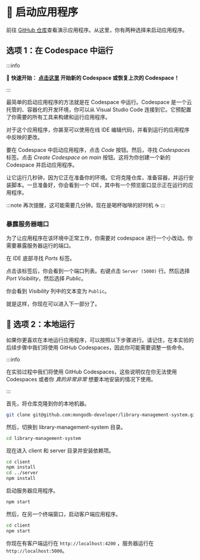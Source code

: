 
# 👐 启动应用程序

前往 [GitHub 仓库](https://github.com/mongodb-developer/library-management-system)查看演示应用程序。从这里，你有两种选择来启动应用程序。

## 选项 1：在 Codespace 中运行

:::info

🚀 __快速开始： [点击这里](https://github.com/codespaces/new/mongodb-developer/library-management-system?quickstart=1) 开始新的 Codespace 或恢复上次的 Codespace！__

:::

最简单的启动应用程序的方法就是在 Codespace 中运行。Codespace 是一个云托管的、容器化的开发环境，你可以从 Visual Studio Code 连接到它。它预配置了你需要的所有工具来构建和运行应用程序。

对于这个应用程序，你甚至可以使用在线 IDE 编辑代码，并看到运行的应用程序中反映的更改。

要在 Codespace 中启动应用程序，点击 *Code* 按钮。然后，寻找 *Codespaces* 标签。点击 *Create Codespace on main* 按钮。这将为你创建一个新的 Codespace 并启动应用程序。

<Screenshot url="https://github.com/mongodb-developer/library-management-system" src="img/screenshots/50-demo-app/2-start-app/1-codespace.png" alt="创建 codespace 按钮的截图" />

让它运行几秒钟，因为它正在准备你的环境。它将克隆仓库，准备容器，并运行安装脚本。一旦准备好，你会看到一个 IDE，其中有一个预览窗口显示正在运行的应用程序。

:::note
再次提醒，这可能需要几分钟。现在是喝杯咖啡的好时机 ☕️
:::

<Screenshot url="https://github.com/mongodb-developer/library-management-system" src="img/screenshots/50-demo-app/2-start-app/2-codespace.png" alt="codespace 的截图" />

### 暴露服务器端口

为了让应用程序在该环境中正常工作，你需要对 codespace 进行一个小改动。你需要暴露服务器运行的端口。

在 IDE 底部寻找 *Ports* 标签。

<Screenshot url="https://github.com/mongodb-developer/library-management-system" src="img/screenshots/50-demo-app/2-start-app/3-ports.png" alt="Ports 标签的截图" />

点击该标签后，你会看到一个端口列表。右键点击 `Server (5000)` 行。然后选择 *Port Visibility*，然后选择 *Public*。

<Screenshot url="https://github.com/mongodb-developer/library-management-system" src="img/screenshots/50-demo-app/2-start-app/4-port-visibility.png" alt="Port Visibility 菜单的截图" />

你会看到 *Visibility* 列中的文本变为 `Public`。

就是这样，你现在可以进入下一部分了。

## 🦸 选项 2：本地运行

如果你更喜欢在本地运行应用程序，可以按照以下步骤进行。请记住，在本实验的后续步骤中我们将使用 GitHub Codespaces，因此你可能需要调整一些命令。

:::info

在实验过程中我们将使用 GitHub Codespaces，这些说明仅在你无法使用 Codespaces 或者你 _真的非常非常_ 想要本地安装的情况下使用。

:::

首先，将仓库克隆到你的本地机器。

```bash
git clone git@github.com:mongodb-developer/library-management-system.git
```

然后，切换到 library-management-system 目录。

```bash
cd library-management-system
```

现在进入 client 和 server 目录并安装依赖项。

```bash
cd client
npm install
cd ../server
npm install
```

启动服务器应用程序。

```bash
npm start
```

然后，在另一个终端窗口，启动客户端应用程序。

```bash
cd client
npm start
```

你现在有客户端运行在 `http://localhost:4200` ，服务器运行在 `http://localhost:5000`。